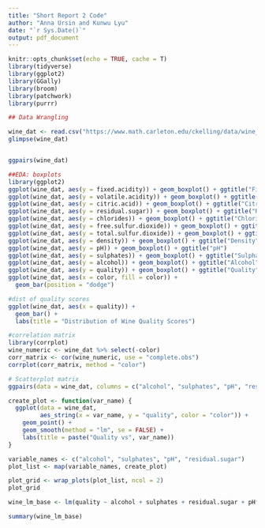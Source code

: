 ```yaml
---
title: "Short Report 2 Code"
author: "Anna Ursin and Kunwu Lyu"
date: "`r Sys.Date()`"
output: pdf_document
---
```

```r
knitr::opts_chunk$set(echo = TRUE, cache = T)
library(tidyverse)
library(ggplot2)
library(GGally)
library(broom)
library(patchwork)
library(purrr)
```


```r
## Data Wrangling

wine_dat <- read.csv("https://www.math.carleton.edu/ckelling/data/wine_project.csv")
glimpse(wine_dat)


ggpairs(wine_dat)
```

```r
##EDA: boxplots
library(ggplot2)
ggplot(wine_dat, aes(y = fixed.acidity)) + geom_boxplot() + ggtitle("Fixed Acidity")
ggplot(wine_dat, aes(y = volatile.acidity)) + geom_boxplot() + ggtitle("Volatile Acidity")
ggplot(wine_dat, aes(y = citric.acid)) + geom_boxplot() + ggtitle("Citric Acid")
ggplot(wine_dat, aes(y = residual.sugar)) + geom_boxplot() + ggtitle("Residual Sugar")
ggplot(wine_dat, aes(y = chlorides)) + geom_boxplot() + ggtitle("Chlorides")
ggplot(wine_dat, aes(y = free.sulfur.dioxide)) + geom_boxplot() + ggtitle("Free Sulfur Dioxide")
ggplot(wine_dat, aes(y = total.sulfur.dioxide)) + geom_boxplot() + ggtitle("Total Sulfur Dioxide")
ggplot(wine_dat, aes(y = density)) + geom_boxplot() + ggtitle("Density")
ggplot(wine_dat, aes(y = pH)) + geom_boxplot() + ggtitle("pH")
ggplot(wine_dat, aes(y = sulphates)) + geom_boxplot() + ggtitle("Sulphates")
ggplot(wine_dat, aes(y = alcohol)) + geom_boxplot() + ggtitle("Alcohol")
ggplot(wine_dat, aes(y = quality)) + geom_boxplot() + ggtitle("Quality")
ggplot(wine_dat, aes(x = color, fill = color)) +
  geom_bar(position = "dodge")
```
```r
#dist of quality scores
ggplot(wine_dat, aes(x = quality)) + 
  geom_bar() + 
  labs(title = "Distribution of Wine Quality Scores")
```

```r
#correlation matrix
library(corrplot)
wine_numeric <- wine_dat %>% select(-color)
corr_matrix <- cor(wine_numeric, use = "complete.obs")
corrplot(corr_matrix, method = "color")
```

```r
# Scatterplot matrix
ggpairs(data = wine_dat, columns = c("alcohol", "sulphates", "pH", "residual.sugar", "color", "quality"))

create_plot <- function(var_name) {
  ggplot(data = wine_dat, 
         aes_string(x = var_name, y = "quality", color = "color")) +
    geom_point() +
    geom_smooth(method = "lm", se = FALSE) + 
    labs(title = paste("Quality vs", var_name))
}

variable_names <- c("alcohol", "sulphates", "pH", "residual.sugar")
plot_list <- map(variable_names, create_plot)

plot_grid <- wrap_plots(plot_list, ncol = 2)
plot_grid

wine_lm_base <- lm(quality ~ alcohol + sulphates + residual.sugar + pH*color, data = wine_dat)

summary(wine_lm_base)



```

